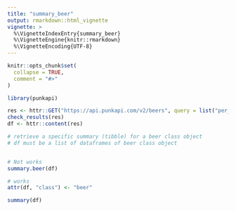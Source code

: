 ```yaml
---
title: "summary_beer"
output: rmarkdown::html_vignette
vignette: >
  %\VignetteIndexEntry{summary_beer}
  %\VignetteEngine{knitr::rmarkdown}
  %\VignetteEncoding{UTF-8}
---
```


```r
knitr::opts_chunk$set(
  collapse = TRUE,
  comment = "#>"
)
```

```r
library(punkapi)
```

```r


res <- httr::GET("https://api.punkapi.com/v2/beers", query = list("per_page" = "80"))
check_results(res)
df <- httr::content(res)

# retrieve a specific summary (tibble) for a beer class object
# df must be a list of dataframes of beer class object


# Not works
summary.beer(df)

# works
attr(df, "class") <- "beer"

summary(df)

```

